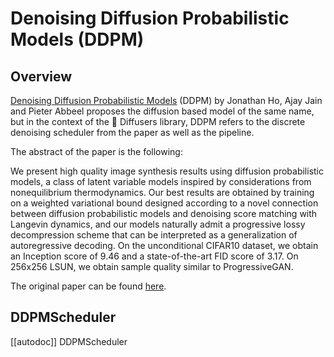 <!--Copyright 2023 The HuggingFace Team. All rights reserved.

Licensed under the Apache License, Version 2.0 (the "License"); you may not use this file except in compliance with
the License. You may obtain a copy of the License at

http://www.apache.org/licenses/LICENSE-2.0

Unless required by applicable law or agreed to in writing, software distributed under the License is distributed on
an "AS IS" BASIS, WITHOUT WARRANTIES OR CONDITIONS OF ANY KIND, either express or implied. See the License for the
specific language governing permissions and limitations under the License.
-->

# Denoising Diffusion Probabilistic Models (DDPM)

## Overview

[Denoising Diffusion Probabilistic Models](https://arxiv.org/abs/2006.11239) 
 (DDPM) by Jonathan Ho, Ajay Jain and Pieter Abbeel proposes the diffusion based model of the same name, but in the context of the 🤗 Diffusers library, DDPM refers to the discrete denoising scheduler from the paper as well as the pipeline.

The abstract of the paper is the following:

We present high quality image synthesis results using diffusion probabilistic models, a class of latent variable models inspired by considerations from nonequilibrium thermodynamics. Our best results are obtained by training on a weighted variational bound designed according to a novel connection between diffusion probabilistic models and denoising score matching with Langevin dynamics, and our models naturally admit a progressive lossy decompression scheme that can be interpreted as a generalization of autoregressive decoding. On the unconditional CIFAR10 dataset, we obtain an Inception score of 9.46 and a state-of-the-art FID score of 3.17. On 256x256 LSUN, we obtain sample quality similar to ProgressiveGAN.

The original paper can be found [here](https://arxiv.org/abs/2010.02502).

## DDPMScheduler
[[autodoc]] DDPMScheduler
